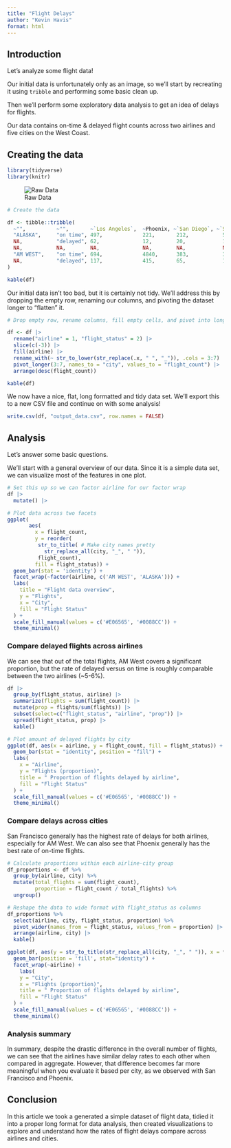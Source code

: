 ```yaml
---
title: "Flight Delays"
author: "Kevin Havis"
format: html
---
```


## Introduction

Let's analyze some flight data!

Our initial data is unfortunately only as an image, so we'll start by recreating it using `tribble` and performing some basic clean up.

Then we'll perform some exploratory data analysis to get an idea of delays for flights.

Our data contains on-time & delayed flight counts across two airlines and five cities on the West Coast.

## Creating the data

```r

library(tidyverse)
library(knitr)
```

![Raw Data](raw_data.png)

```r
# Create the data

df <- tibble::tribble(
  ~"",          ~"",       ~`Los Angeles`,  ~Phoenix, ~`San Diego`, ~`San Francisco`, ~Seattle,
  "ALASKA",     "on time", 497,             221,       212,           503,              1841,
  NA,           "delayed", 62,              12,        20,            102,              305,
  NA,           NA,        NA,              NA,        NA,            NA,               NA,
  "AM WEST",    "on time", 694,             4840,      383,           320,              201,
  NA,           "delayed", 117,             415,       65,            129,              61
)

kable(df)
```

Our initial data isn't too bad, but it is certainly not tidy. We'll address this by dropping the empty row, renaming our columns, and pivoting the dataset longer to "flatten" it.

```r
# Drop empty row, rename columns, fill empty cells, and pivot into long format

df <- df |> 
  rename("airline" = 1, "flight_status" = 2) |> 
  slice(c(-3)) |> 
  fill(airline) |> 
  rename_with(~ str_to_lower(str_replace(.x, " ", "_")), .cols = 3:7) |> 
  pivot_longer(3:7, names_to = "city", values_to = "flight_count") |> 
  arrange(desc(flight_count))

kable(df)
```

We now have a nice, flat, long formatted and tidy data set. We'll export this to a new CSV file and continue on with some analysis!

```r
write.csv(df, "output_data.csv", row.names = FALSE)
```


## Analysis

Let's answer some basic questions.

We'll start with a general overview of our data. Since it is a simple data set, we can visualize most of the features in one plot.

```r
# Set this up so we can factor airline for our factor wrap
df |> 
  mutate() |> 

# Plot data across two facets
ggplot(
       aes(
         x = flight_count,
         y = reorder(
          str_to_title( # Make city names pretty
            str_replace_all(city, "_", " ")),
          flight_count),
         fill = flight_status)) +
  geom_bar(stat = 'identity') +
  facet_wrap(~factor(airline, c('AM WEST', 'ALASKA'))) +
  labs(
    title = "Flight data overview",
    y = "Flights",
    x = "City",
    fill = "Flight Status"
  ) + 
  scale_fill_manual(values = c('#E06565', '#0088CC')) +
  theme_minimal()

```

### Compare delayed flights across airlines

We can see that out of the total flights, AM West covers a significant proportion, but the rate of delayed versus on time is roughly comparable between the two airlines (~5-6%).

```r
df |> 
  group_by(flight_status, airline) |> 
  summarize(flights = sum(flight_count)) |> 
  mutate(prop = flights/sum(flights)) |> 
  subset(select=c("flight_status", "airline", "prop")) |> 
  spread(flight_status, prop) |> 
  kable()
```


```r
# Plot amount of delayed flights by city
ggplot(df, aes(x = airline, y = flight_count, fill = flight_status)) +
  geom_bar(stat = "identity", position = "fill") + 
  labs(
    x = "Airline",
    y = "Flights (proportion)",
    title = " Proportion of flights delayed by airline",
    fill = "Flight Status"
  ) +
  scale_fill_manual(values = c('#E06565', '#0088CC')) +
  theme_minimal()
```



### Compare delays across cities

San Francisco generally has the highest rate of delays for both airlines, especially for AM West. We can also see that Phoenix generally has the best rate of on-time flights.

```r
# Calculate proportions within each airline-city group
df_proportions <- df %>%
  group_by(airline, city) %>%
  mutate(total_flights = sum(flight_count),
         proportion = flight_count / total_flights) %>%
  ungroup()

# Reshape the data to wide format with flight_status as columns
df_proportions %>%
  select(airline, city, flight_status, proportion) %>%
  pivot_wider(names_from = flight_status, values_from = proportion) |> 
  arrange(airline, city) |> 
  kable()

```

```r
ggplot(df, aes(y = str_to_title(str_replace_all(city, "_", " ")), x = flight_count, fill = flight_status)) +
  geom_bar(position = 'fill', stat="identity") +
  facet_wrap(~airline) +
    labs(
    y = "City",
    x = "Flights (proportion)",
    title = " Proportion of flights delayed by airline",
    fill = "Flight Status"
  ) +
  scale_fill_manual(values = c('#E06565', '#0088CC')) +
  theme_minimal()
```

### Analysis summary

In summary, despite the drastic difference in the overall number of flights, we can see that the airlines have similar delay rates to each other when compared in aggregate. However, that difference becomes far more meaningful when you evaluate it based per city, as we observed with San Francisco and Phoenix. 

## Conclusion

In this article we took a generated a simple dataset of flight data, tidied it into a proper long format for data analysis, then created visualizations to explore and understand how the rates of flight delays compare across airlines and cities.



